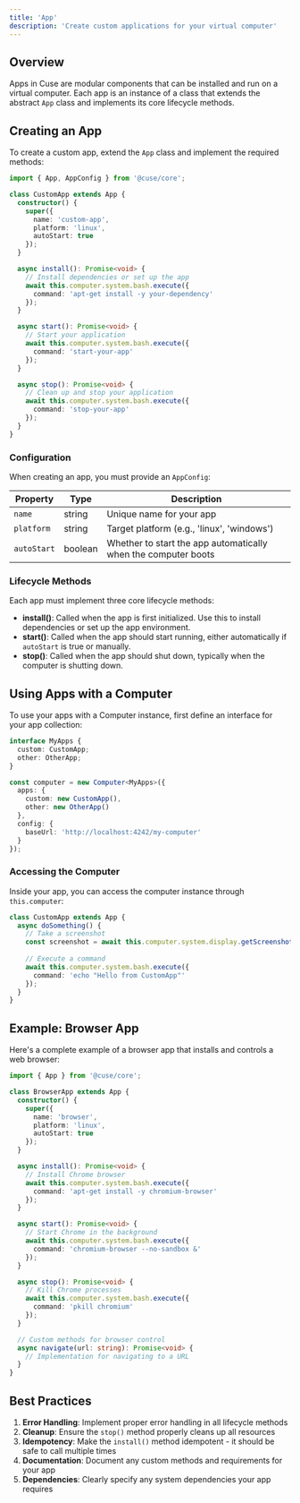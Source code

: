 ```yaml
---
title: 'App'
description: 'Create custom applications for your virtual computer'
---
```


## Overview

Apps in Cuse are modular components that can be installed and run on a virtual computer. Each app is an instance of a class that extends the abstract `App` class and implements its core lifecycle methods.

## Creating an App

To create a custom app, extend the `App` class and implement the required methods:

```typescript
import { App, AppConfig } from '@cuse/core';

class CustomApp extends App {
  constructor() {
    super({
      name: 'custom-app',
      platform: 'linux',
      autoStart: true
    });
  }

  async install(): Promise<void> {
    // Install dependencies or set up the app
    await this.computer.system.bash.execute({
      command: 'apt-get install -y your-dependency'
    });
  }

  async start(): Promise<void> {
    // Start your application
    await this.computer.system.bash.execute({
      command: 'start-your-app'
    });
  }

  async stop(): Promise<void> {
    // Clean up and stop your application
    await this.computer.system.bash.execute({
      command: 'stop-your-app'
    });
  }
}
```

### Configuration

When creating an app, you must provide an `AppConfig`:

| Property | Type | Description |
| --- | --- | --- |
| `name` | string | Unique name for your app |
| `platform` | string | Target platform (e.g., 'linux', 'windows') |
| `autoStart` | boolean | Whether to start the app automatically when the computer boots |

### Lifecycle Methods

Each app must implement three core lifecycle methods:

- **install()**: Called when the app is first initialized. Use this to install dependencies or set up the app environment.
- **start()**: Called when the app should start running, either automatically if `autoStart` is true or manually.
- **stop()**: Called when the app should shut down, typically when the computer is shutting down.

## Using Apps with a Computer

To use your apps with a Computer instance, first define an interface for your app collection:

```typescript
interface MyApps {
  custom: CustomApp;
  other: OtherApp;
}

const computer = new Computer<MyApps>({
  apps: {
    custom: new CustomApp(),
    other: new OtherApp()
  },
  config: {
    baseUrl: 'http://localhost:4242/my-computer'
  }
});
```

### Accessing the Computer

Inside your app, you can access the computer instance through `this.computer`:

```typescript
class CustomApp extends App {
  async doSomething() {
    // Take a screenshot
    const screenshot = await this.computer.system.display.getScreenshot();
    
    // Execute a command
    await this.computer.system.bash.execute({
      command: 'echo "Hello from CustomApp"'
    });
  }
}
```

## Example: Browser App

Here's a complete example of a browser app that installs and controls a web browser:

```typescript
import { App } from '@cuse/core';

class BrowserApp extends App {
  constructor() {
    super({
      name: 'browser',
      platform: 'linux',
      autoStart: true
    });
  }

  async install(): Promise<void> {
    // Install Chrome browser
    await this.computer.system.bash.execute({
      command: 'apt-get install -y chromium-browser'
    });
  }

  async start(): Promise<void> {
    // Start Chrome in the background
    await this.computer.system.bash.execute({
      command: 'chromium-browser --no-sandbox &'
    });
  }

  async stop(): Promise<void> {
    // Kill Chrome processes
    await this.computer.system.bash.execute({
      command: 'pkill chromium'
    });
  }

  // Custom methods for browser control
  async navigate(url: string): Promise<void> {
    // Implementation for navigating to a URL
  }
}
```

## Best Practices

1. **Error Handling**: Implement proper error handling in all lifecycle methods
2. **Cleanup**: Ensure the `stop()` method properly cleans up all resources
3. **Idempotency**: Make the `install()` method idempotent - it should be safe to call multiple times
4. **Documentation**: Document any custom methods and requirements for your app
5. **Dependencies**: Clearly specify any system dependencies your app requires
